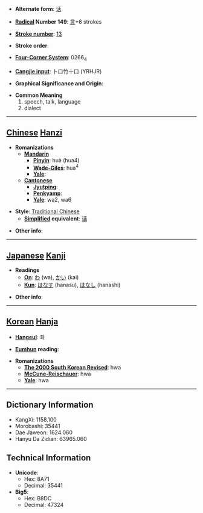 * '''Alternate form''': [[话]]

* '''[[Wiktionary:Chinese radical index| Radical]] Number 149''': [[Wiktionary:Chinese radical index 言|言]]+6 strokes

* '''[[Wiktionary:Chinese total strokes index|Stroke number]]''': [[Wiktionary:Chinese total strokes index 13|13]]

* '''Stroke order''': 

* '''[[Wiktionary:Chinese four corner index|Four-Corner System]]''': 0266<sub>4</sub>

* '''[[Wiktionary:Chinese Cangjie index|Cangjie input]]''': 卜口竹十口 (YRHJR)

* '''Graphical Significance and Origin''': 

* '''Common Meaning'''
*#speech, talk, language
*# dialect


----

== [[Chinese]] [[Hanzi]] ==

* '''Romanizations'''
** '''[[Mandarin]]'''
*** '''[[Pinyin]]''': huà (hua4)
*** '''[[Wade-Giles]]''': hua<sup>4</sup>
*** '''[[Yale]]''': 
** '''[[Cantonese]]'''
*** '''[[Jyutping]]''':
*** '''[[Penkyamp]]''': 
*** '''[[Yale]]''': wa2, wa6

* '''Style''': [[Traditional Chinese]] 
** '''[[Simplified Chinese|Simplified]] equivalent''': [[话]]

* '''Other info''': 

----

== [[Japanese]] [[Kanji]] ==

* '''Readings'''
** '''[[On]]''': [[わ]] (wa), [[かい]] (kai)
** '''[[Kun]]''': [[はなす]] (hanasu), [[はなし]] (hanashi)

* '''Other info''':  

----

== [[Korean]] [[Hanja]] ==

* '''[[Hangeul]]''': 화

* '''[[Eumhun]] reading''': 

* '''Romanizations'''
** '''[[The 2000 South Korean Revised Romanization|The 2000 South Korean Revised]]''': hwa
** '''[[McCune-Reischauer]]''': hwa
** '''[[Yale]]''': hwa

----

== Dictionary Information ==

* KangXi: 1158.100
* Morobashi: 35441
* Dae Jaweon: 1624.060
* Hanyu Da Zidian: 63965.060

== Technical Information ==

* '''Unicode''':
** Hex: 8A71
** Decimal: 35441
* '''Big5''':
** Hex: B8DC
** Decimal: 47324